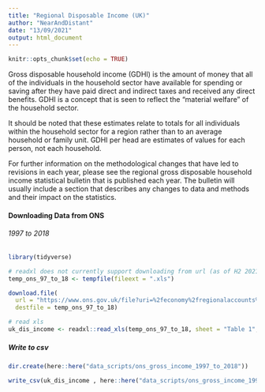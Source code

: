 ```yaml
---
title: "Regional Disposable Income (UK)"
author: "NearAndDistant"
date: "13/09/2021"
output: html_document
---
```


```r
knitr::opts_chunk$set(echo = TRUE)
```

Gross disposable household income (GDHI) is the amount of money that all of the individuals in the household sector have available for spending or saving after they have paid direct and indirect taxes and received any direct benefits. GDHI is a concept that is seen to reflect the “material welfare” of the household sector.

It should be noted that these estimates relate to totals for all individuals within the household sector for a region rather than to an average household or family unit. GDHI per head are estimates of values for each person, not each household.

For further information on the methodological changes that have led to revisions in each year, please see the regional gross disposable household income statistical bulletin that is published each year. The bulletin will usually include a section that describes any changes to data and methods and their impact on the statistics. 

#### Downloading Data from ONS

###### 1997 to 2018
```r
library(tidyverse)

# readxl does not currently support downloading from url (as of H2 2021) therefore downloading using temp
temp_ons_97_to_18 <- tempfile(fileext = ".xls")

download.file(
  url = "https://www.ons.gov.uk/file?uri=%2feconomy%2fregionalaccounts%2fgrossdisposablehouseholdincome%2fdatasets%2fregionalgrossdisposablehouseholdincomegdhi%2f1997to2018/regionalgrossdisposablehouseholdincomeallnutslevelregions.xls",
  destfile = temp_ons_97_to_18)

# read xls
uk_dis_income <- readxl::read_xls(temp_ons_97_to_18, sheet = "Table 1", skip = 1) %>% rename(`2018` = `20182`)

```

##### Write to csv
```r

dir.create(here::here("data_scripts/ons_gross_income_1997_to_2018"))

write_csv(uk_dis_income , here::here("data_scripts/ons_gross_income_1997_to_2018/ons_gross_income_1997_to_2018.csv"))

```

